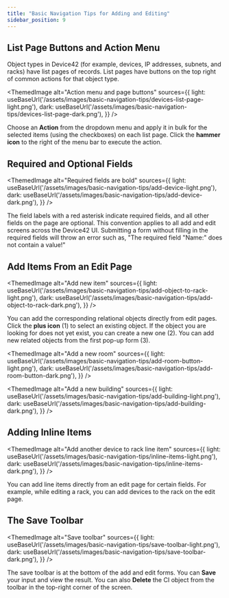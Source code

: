```yaml
---
title: "Basic Navigation Tips for Adding and Editing"
sidebar_position: 9
---
```



## List Page Buttons and Action Menu

Object types in Device42 (for example, devices, IP addresses, subnets, and racks) have list pages of records. List pages have buttons on the top right of common actions for that object type.

<ThemedImage
  alt="Action menu and page buttons"
  sources={{
    light: useBaseUrl('/assets/images/basic-navigation-tips/devices-list-page-light.png'),
    dark: useBaseUrl('/assets/images/basic-navigation-tips/devices-list-page-dark.png'),
  }}
/>

Choose an **Action** from the dropdown menu and apply it in bulk for the selected items (using the checkboxes) on each list page. Click the **hammer icon** to the right of the menu bar to execute the action.

## Required and Optional Fields

<ThemedImage
  alt="Required fields are bold"
  sources={{
    light: useBaseUrl('/assets/images/basic-navigation-tips/add-device-light.png'),
    dark: useBaseUrl('/assets/images/basic-navigation-tips/add-device-dark.png'),
  }}
/>

The field labels with a red asterisk indicate required fields, and all other fields on the page are optional. This convention applies to all add and edit screens across the Device42 UI. Submitting a form without filling in the required fields will throw an error such as, "The required field "Name:" does not contain a value!"

## Add Items From an Edit Page

<ThemedImage
  alt="Add new item"
  sources={{
    light: useBaseUrl('/assets/images/basic-navigation-tips/add-object-to-rack-light.png'),
    dark: useBaseUrl('/assets/images/basic-navigation-tips/add-object-to-rack-dark.png'),
  }}
/>

You can add the corresponding relational objects directly from edit pages. Click the **plus icon** (1) to select an existing object. If the object you are looking for does not yet exist, you can create a new one (2). You can add new related objects from the first pop-up form (3).

<ThemedImage
  alt="Add a new room"
  sources={{
    light: useBaseUrl('/assets/images/basic-navigation-tips/add-room-button-light.png'),
    dark: useBaseUrl('/assets/images/basic-navigation-tips/add-room-button-dark.png'),
  }}
/>

<ThemedImage
  alt="Add a new building"
  sources={{
    light: useBaseUrl('/assets/images/basic-navigation-tips/add-building-light.png'),
    dark: useBaseUrl('/assets/images/basic-navigation-tips/add-building-dark.png'),
  }}
/>

## Adding Inline Items

<ThemedImage
  alt="Add another device to rack line item"
  sources={{
    light: useBaseUrl('/assets/images/basic-navigation-tips/inline-items-light.png'),
    dark: useBaseUrl('/assets/images/basic-navigation-tips/inline-items-dark.png'),
  }}
/>

You can add line items directly from an edit page for certain fields. For example, while editing a rack, you can add devices to the rack on the edit page.

## The Save Toolbar

<ThemedImage
  alt="Save toolbar"
  sources={{
    light: useBaseUrl('/assets/images/basic-navigation-tips/save-toolbar-light.png'),
    dark: useBaseUrl('/assets/images/basic-navigation-tips/save-toolbar-dark.png'),
  }}
/>

The save toolbar is at the bottom of the add and edit forms. You can **Save** your input and view the result. You can also **Delete** the CI object from the toolbar in the top-right corner of the screen. 

